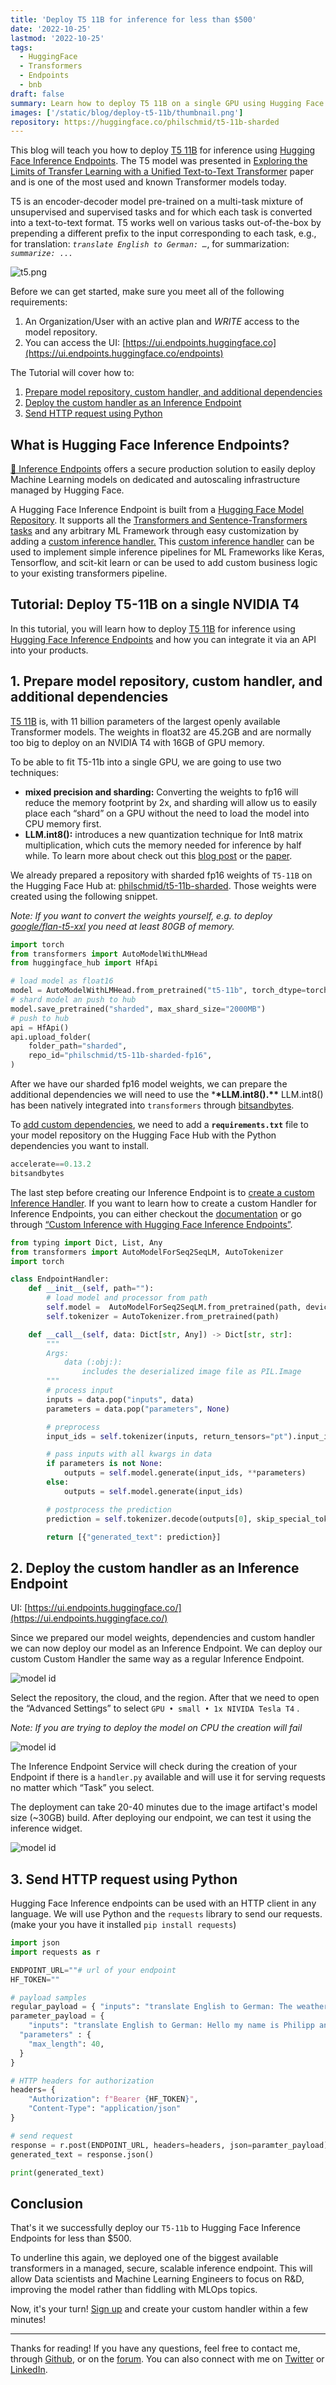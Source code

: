 ```yaml
---
title: 'Deploy T5 11B for inference for less than $500'
date: '2022-10-25'
lastmod: '2022-10-25'
tags:
  - HuggingFace
  - Transformers
  - Endpoints
  - bnb
draft: false
summary: Learn how to deploy T5 11B on a single GPU using Hugging Face Inference Endpoints.
images: ['/static/blog/deploy-t5-11b/thumbnail.png']
repository: https://huggingface.co/philschmid/t5-11b-sharded
---
```


This blog will teach you how to deploy [T5 11B](https://huggingface.co/t5-11b) for inference using [Hugging Face Inference Endpoints](https://huggingface.co/inference-endpoints). The T5 model was presented in [Exploring the Limits of Transfer Learning with a Unified Text-to-Text Transformer](https://arxiv.org/pdf/1910.10683.pdf) paper and is one of the most used and known Transformer models today.

T5 is an encoder-decoder model pre-trained on a multi-task mixture of unsupervised and supervised tasks and for which each task is converted into a text-to-text format. T5 works well on various tasks out-of-the-box by prepending a different prefix to the input corresponding to each task, e.g., for translation: _`translate English to German: …`_, for summarization: _`summarize: ...`_

![t5.png](/static/blog/deploy-t5-11b/t5.png)

Before we can get started, make sure you meet all of the following requirements:

1. An Organization/User with an active plan and _WRITE_ access to the model repository.
2. You can access the UI: [https://ui.endpoints.huggingface.co](https://ui.endpoints.huggingface.co/endpoints)

The Tutorial will cover how to:

1. [Prepare model repository, custom handler, and additional dependencies](#1-prepare-model-repository-custom-handler-and-additional-dependencies)
2. [Deploy the custom handler as an Inference Endpoint](#2-deploy-the-custom-handler-as-an-inference-endpoint)
3. [Send HTTP request using Python](#3-send-http-request-using-python)

## What is Hugging Face Inference Endpoints?

[🤗 Inference Endpoints](https://huggingface.co/inference-endpoints) offers a secure production solution to easily deploy Machine Learning models on dedicated and autoscaling infrastructure managed by Hugging Face.

A Hugging Face Inference Endpoint is built from a [Hugging Face Model Repository](https://huggingface.co/models). It supports all the [Transformers and Sentence-Transformers tasks](https://huggingface.co/docs/inference-endpoints/supported_tasks) and any arbitrary ML Framework through easy customization by adding a [custom inference handler.](https://huggingface.co/docs/inference-endpoints/guides/custom_handler) This [custom inference handler](https://huggingface.co/docs/inference-endpoints/guides/custom_handler) can be used to implement simple inference pipelines for ML Frameworks like Keras, Tensorflow, and scit-kit learn or can be used to add custom business logic to your existing transformers pipeline.

## Tutorial: Deploy T5-11B on a single NVIDIA T4

In this tutorial, you will learn how to deploy [T5 11B](https://huggingface.co/t5-11b) for inference using [Hugging Face Inference Endpoints](https://huggingface.co/inference-endpoints) and how you can integrate it via an API into your products.

## 1. Prepare model repository, custom handler, and additional dependencies

[T5 11B](https://huggingface.co/t5-11b) is, with 11 billion parameters of the largest openly available Transformer models. The weights in float32 are 45.2GB and are normally too big to deploy on an NVIDIA T4 with 16GB of GPU memory.

To be able to fit T5-11b into a single GPU, we are going to use two techniques:

- **mixed precision and sharding:** Converting the weights to fp16 will reduce the memory footprint by 2x, and sharding will allow us to easily place each “shard” on a GPU without the need to load the model into CPU memory first.
- **LLM.int8():** introduces a new quantization technique for Int8 matrix multiplication, which cuts the memory needed for inference by half while. To learn more about check out this [blog post](https://huggingface.co/blog/hf-bitsandbytes-integration) or the [paper](https://arxiv.org/abs/2208.07339).

We already prepared a repository with sharded fp16 weights of `T5-11B` on the Hugging Face Hub at: [philschmid/t5-11b-sharded](https://huggingface.co/philschmid/t5-11b-sharded). Those weights were created using the following snippet.

_Note: If you want to convert the weights yourself, e.g. to deploy [google/flan-t5-xxl](https://huggingface.co/google/flan-t5-xxl) you need at least 80GB of memory._

```python
import torch
from transformers import AutoModelWithLMHead
from huggingface_hub import HfApi

# load model as float16
model = AutoModelWithLMHead.from_pretrained("t5-11b", torch_dtype=torch.float16, low_cpu_mem_usage=True)
# shard model an push to hub
model.save_pretrained("sharded", max_shard_size="2000MB")
# push to hub
api = HfApi()
api.upload_folder(
    folder_path="sharded",
    repo_id="philschmid/t5-11b-sharded-fp16",
)
```

After we have our sharded fp16 model weights, we can prepare the additional dependencies we will need to use the \***\*LLM.int8().\*\*** LLM.int8() has been natively integrated into `transformers` through [bitsandbytes](https://github.com/TimDettmers/bitsandbytes).

To [add custom dependencies](https://huggingface.co/docs/inference-endpoints/guides/custom_dependencies), we need to add a **`requirements.txt`** file to your model repository on the Hugging Face Hub with the Python dependencies you want to install.

```python
accelerate==0.13.2
bitsandbytes
```

The last step before creating our Inference Endpoint is to [create a custom Inference Handler](https://huggingface.co/docs/inference-endpoints/guides/custom_handler). If you want to learn how to create a custom Handler for Inference Endpoints, you can either checkout the [documentation](https://huggingface.co/docs/inference-endpoints/guides/custom_handler) or go through [“Custom Inference with Hugging Face Inference Endpoints”](https://www.philschmid.de/custom-inference-handler).

```python
from typing import Dict, List, Any
from transformers import AutoModelForSeq2SeqLM, AutoTokenizer
import torch

class EndpointHandler:
    def __init__(self, path=""):
        # load model and processor from path
        self.model =  AutoModelForSeq2SeqLM.from_pretrained(path, device_map="auto", load_in_8bit=True)
        self.tokenizer = AutoTokenizer.from_pretrained(path)

    def __call__(self, data: Dict[str, Any]) -> Dict[str, str]:
        """
        Args:
            data (:obj:):
                includes the deserialized image file as PIL.Image
        """
        # process input
        inputs = data.pop("inputs", data)
        parameters = data.pop("parameters", None)

        # preprocess
        input_ids = self.tokenizer(inputs, return_tensors="pt").input_ids

        # pass inputs with all kwargs in data
        if parameters is not None:
            outputs = self.model.generate(input_ids, **parameters)
        else:
            outputs = self.model.generate(input_ids)

        # postprocess the prediction
        prediction = self.tokenizer.decode(outputs[0], skip_special_tokens=True)

        return [{"generated_text": prediction}]
```

## 2. Deploy the custom handler as an Inference Endpoint

UI: [https://ui.endpoints.huggingface.co/](https://ui.endpoints.huggingface.co/)

Since we prepared our model weights, dependencies and custom handler we can now deploy our model as an Inference Endpoint. We can deploy our custom Custom Handler the same way as a regular Inference Endpoint.

![model id](/static/blog/deploy-t5-11b/model.png)

Select the repository, the cloud, and the region. After that we need to open the “Advanced Settings” to select `GPU • small • 1x NIVIDA Tesla T4` .

_Note: If you are trying to deploy the model on CPU the creation will fail_

![model id](/static/blog/deploy-t5-11b/instance.png)

The Inference Endpoint Service will check during the creation of your Endpoint if there is a `handler.py` available and will use it for serving requests no matter which “Task” you select.

The deployment can take 20-40 minutes due to the image artifact's model size (~30GB) build. After deploying our endpoint, we can test it using the inference widget.

![model id](/static/blog/deploy-t5-11b/inference.png)

## 3. Send HTTP request using Python

Hugging Face Inference endpoints can be used with an HTTP client in any language. We will use Python and the `requests` library to send our requests. (make your you have it installed `pip install requests`)

```python
import json
import requests as r

ENDPOINT_URL=""# url of your endpoint
HF_TOKEN=""

# payload samples
regular_payload = { "inputs": "translate English to German: The weather is nice today." }
parameter_payload = {
	"inputs": "translate English to German: Hello my name is Philipp and I am a Technical Leader at Hugging Face",
  "parameters" : {
    "max_length": 40,
  }
}

# HTTP headers for authorization
headers= {
    "Authorization": f"Bearer {HF_TOKEN}",
    "Content-Type": "application/json"
}

# send request
response = r.post(ENDPOINT_URL, headers=headers, json=paramter_payload)
generated_text = response.json()

print(generated_text)
```

## Conclusion

That's it we successfully deploy our `T5-11b` to Hugging Face Inference Endpoints for less than $500.

To underline this again, we deployed one of the biggest available transformers in a managed, secure, scalable inference endpoint. This will allow Data scientists and Machine Learning Engineers to focus on R&D, improving the model rather than fiddling with MLOps topics.

Now, it's your turn! [Sign up](https://ui.endpoints.huggingface.co/new) and create your custom handler within a few minutes!

---

Thanks for reading! If you have any questions, feel free to contact me, through [Github](https://github.com/huggingface/transformers), or on the [forum](https://discuss.huggingface.co/c/optimum/59). You can also connect with me on [Twitter](https://twitter.com/_philschmid) or [LinkedIn](https://www.linkedin.com/in/philipp-schmid-a6a2bb196/).

